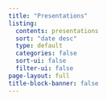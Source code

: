 ```yaml
---
title: "Presentations"
listing:
  contents: presentations
  sort: "date desc"
  type: default
  categories: false
  sort-ui: false
  filter-ui: false
page-layout: full
title-block-banner: false
---
```

